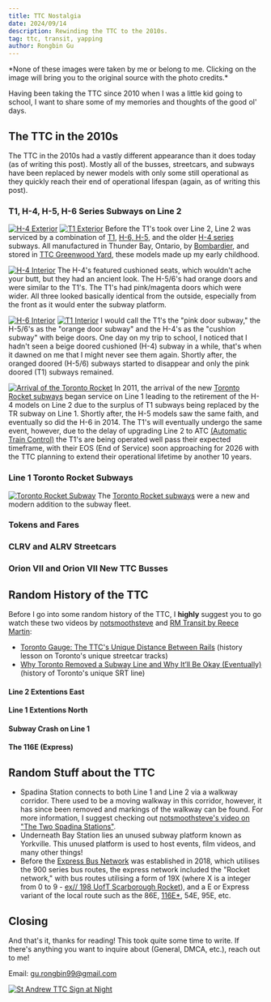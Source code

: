 ```yaml
---
title: TTC Nostalgia
date: 2024/09/14
description: Rewinding the TTC to the 2010s.
tag: ttc, transit, yapping
author: Rongbin Gu
---
```



<Callout type="info" emoji="ℹ️">
  *None of these images were taken by me or belong to me. Clicking on the image will bring you to the original source with the photo credits.*
</Callout>

Having been taking the TTC since 2010 when I was a little kid going to school, I want to share some of my memories and thoughts of the good ol' days.

## The TTC in the 2010s
The TTC in the 2010s had a vastly different appearance than it does today (as of writing this post). Mostly all of the busses, streetcars, and subways have been replaced by newer models with only some still operational as they quickly reach their end of operational lifespan (again, as of writing this post).

### T1, H-4, H-5, H-6 Series Subways on Line 2
[![H-4 Exterior](/TTC/TTC_H4_EX.jpg)](https://transittoronto.ca/photos/subway-rt-cars/early-hawkers/ttc-early-hawkers-201110.html)
[![T1 Exterior](/TTC/T1_EX.jpg)](https://ca.pinterest.com/pin/1128996200321769639/)
Before the T1's took over Line 2, Line 2 was serviced by a combination of [T1](https://en.wikipedia.org/wiki/T_series_(Toronto_subway)), [H-6, H-5,](https://en.wikipedia.org/wiki/H_series_(Toronto_subway)) and the older [H-4 series](https://transittoronto.ca/subway/5503.shtml) subways. All manufactured in Thunder Bay, Ontario, by [Bombardier](https://en.wikipedia.org/wiki/Bombardier_Transportation), and stored in [TTC Greenwood Yard](https://en.wikipedia.org/wiki/Greenwood_Yard), these models made up my early childhood. 

[![H-4 Interior](/TTC/TTC_H4_IN.jpg)](https://www.flickr.com/photos/apta_2050/6148444062/in/photostream/)
The H-4's featured cushioned seats, which wouldn't ache your butt, but they had an ancient look. The H-5/6's had orange doors and were similar to the T1's. The T1's had pink/magenta doors which were wider. All three looked basically identical from the outside, especially from the front as it would enter the subway platform.

[![H-6 Interior](/TTC/H6_IN.jpg)](https://www.flickr.com/photos/dennistt/12865479985/in/photostream/)
[![T1 Interior](/TTC/T1_IN.jpg)](https://unsplash.com/photos/red-and-white-train-in-train-station-Xl2T2GjZfdc)
I would call the T1's the "pink door subway," the H-5/6's as the "orange door subway" and the H-4's as the "cushion subway" with beige doors. One day on my trip to school, I noticed that I hadn't seen a beige doored cushioned (H-4) subway in a while, that's when it dawned on me that I might never see them again. Shortly after, the oranged doored (H-5/6) subways started to disappear and only the pink doored (T1) subways remained. 

[![Arrival of the Toronto Rocket](/TTC/TR_Arrive.jpg)](https://www.pinterest.com/pin/30610472447168325/)
In 2011, the arrival of the new [Toronto Rocket subways](#line-1-toronto-rocket-subways) began service on Line 1 leading to the retirement of the H-4 models on Line 2 due to the surplus of T1 subways being replaced by the TR subway on Line 1. Shortly after, the H-5 models saw the same faith, and eventually so did the H-6 in 2014. The T1's will eventually undergo the same event, however, due to the delay of upgrading Line 2 to ATC [(Automatic Train Control)](https://en.wikipedia.org/wiki/Signalling_of_the_Toronto_subway) the T1's are being operated well pass their expected timeframe, with their EOS (End of Service) soon approaching for 2026 with the TTC planning to extend their operational lifetime by another 10 years.

### Line 1 Toronto Rocket Subways
[![Toronto Rocket Subway](/TTC/TR_EXIT.jpg)](https://www.flickr.com/photos/torontotransportguy/23084673051)
The [Toronto Rocket subways](https://en.wikipedia.org/wiki/Toronto_Rocket) were a new and modern addition to the subway fleet. 

### Tokens and Fares


### CLRV and ALRV Streetcars


### Orion VII and Orion VII New TTC Busses



## Random History of the TTC
Before I go into some random history of the TTC, I **highly** suggest you to go watch these two videos by [notsmoothsteve](https://www.youtube.com/@notsmoothsteve) and [RM Transit by Reece Martin](https://www.youtube.com/@RMTransit):
- [Toronto Gauge: The TTC's Unique Distance Between Rails](https://youtu.be/1ExvoGODNn8) (history lesson on Toronto's unique streetcar tracks)
- [Why Toronto Removed a Subway Line and Why It’ll Be Okay (Eventually)](https://youtu.be/KvwmiSU7zLY) (history of Toronto's unique SRT line)

#### Line 2 Extentions East

#### Line 1 Extentions North

#### Subway Crash on Line 1

#### The 116E (Express)

## Random Stuff about the TTC
- Spadina Station connects to both Line 1 and Line 2 via a walkway corridor. There used to be a moving walkway in this corridor, however, it has since been removed and markings of the walkway can be found. For more information, I suggest checking out [notsmoothsteve's video on "The Two Spadina Stations"](https://youtu.be/vq11033vrcc).
- Underneath Bay Station lies an unused subway platform known as Yorkville. This unused platform is used to host events, film videos, and many other things!
- Before the [Express Bus Network](https://stevemunro.ca/2018/07/25/ttc-launches-the-900-express-bus-network/) was established in 2018, which utilises the 900 series bus routes, the express network included the "Rocket network," with bus routes utilising a form of 19X (where X is a integer from 0 to 9 - [ex// 198 UofT Scarborough Rocket](https://transittoronto.ca/bus/routes/198-uoft-scarbo.shtml)), and a E or Express variant of the local route such as the 86E, [116E*](#the-116e-express), 54E, 95E, etc.

## Closing

And that's it, thanks for reading! This took quite some time to write. If there's anything you want to inquire about (General, DMCA, etc.), reach out to me!

Email: gu.rongbin99@gmail.com

[![St Andrew TTC Sign at Night](/TTC/TTC_END.jpg)](https://unsplash.com/photos/st-andrew-sign-at-night-WJLDXQuslRs)